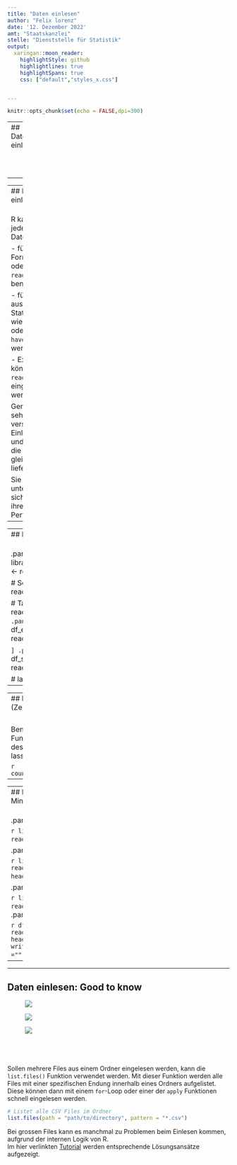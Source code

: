 ```yaml
---
title: "Daten einlesen"
author: "Felix lorenz"
date: '12. Dezember 2022'
amt: "Staatskanzlei"
stelle: "Dienststelle für Statistik"
output: 
  xaringan::moon_reader:
    highlightStyle: github
    highlightlines: true
    highlightSpans: true
    css: ["default","styles_x.css"]


---
```






```r
knitr::opts_chunk$set(echo = FALSE,dpi=300)
```


----
## Daten einlesen


<figure class="logo-fig logo-title1">
  <a href='https://readr.tidyverse.org' target="_blank">
    <img src='https://readr.tidyverse.org/logo.png' class='logo'/>
  </a>
</figure>

<figure class="logo-fig logo-title2">
  <a href='https://readxl.tidyverse.org' target="_blank">
    <img src='https://readxl.tidyverse.org/logo.png' class='logo'/>
  </a>
</figure>

<figure class="logo-fig logo-title3">
  <a href='https://haven.tidyverse.org' target="_blank">
    <img src='https://haven.tidyverse.org/logo.png' class='logo'/>
  </a>
</figure>

<figure class="logo-fig logo-title4">
  <a href='https://dplyr.tidyverse.org' target="_blank">
    <img src='https://dplyr.tidyverse.org/logo.png' class='logo' style ="opacity: 0.5;"/>
  </a>
</figure>

<figure class="logo-fig logo-title5">
  <a href='https://tidyr.tidyverse.org' target="_blank">
    <img src='https://tidyr.tidyverse.org/logo.png' class='logo' style ="opacity: 0.5;"/>
  </a>
</figure>

<figure class="logo-fig logo-title6">
  <a href='https://stringr.tidyverse.org' target="_blank">
    <img src='https://stringr.tidyverse.org/logo.png' class='logo' style ="opacity: 0.5;"/>
  </a>
</figure>

<figure class="logo-fig logo-title7">
  <a href='https://lubridate.tidyverse.org' target="_blank">
    <img src='https://lubridate.tidyverse.org/logo.png' class='logo' style ="opacity: 0.5;"/>
  </a>
</figure>

<figure class="logo-fig logo-title8">
  <a href='https://magrittr.tidyverse.org' target="_blank">
    <img src='https://magrittr.tidyverse.org/logo.png' class='logo' style ="opacity: 0.5;"/>
  </a>
</figure>

<figure class="logo-fig logo-title9">
  <a href='https://forcats.tidyverse.org' target="_blank">
    <img src='https://forcats.tidyverse.org/logo.png' class='logo' style ="opacity: 0.5;"/>
  </a>
</figure>


<figure class="logo-fig logo-title10">
  <a href='https://ggplot2.tidyverse.org' target="_blank">
    <img src='https://ggplot2.tidyverse.org/logo.png' class='logo' style ="opacity: 0.5;"/>
  </a>
</figure>

---
----
## Daten einlesen

<figure class="logo-fig logo-fig-small">
  <a href='https://readr.tidyverse.org' target="_blank">
    <img src='https://readr.tidyverse.org/logo.png' class='logo'/>
  </a>
</figure>

<figure class="logo-fig logo-fig-small2">
  <a href='https://readxl.tidyverse.org' target="_blank">
    <img src='https://readxl.tidyverse.org/logo.png' class='logo'/>
  </a>
</figure>

<figure class="logo-fig logo-fig-small3">
  <a href='https://haven.tidyverse.org' target="_blank">
    <img src='https://haven.tidyverse.org/logo.png' class='logo'/>
  </a>
</figure>


R kann prinzipiell jede Form von Daten einlesen:

- für Standard Formate wie csv oder txt wird das `readr` package benutzt.

- für Dateitypen aus anderen Statistik Tools wie SAS, SPSS oder STATA kann `haven` benutzt werden.

- Excel Files können mit dem `readxl` package eingelesen werden

Generell gibt es sehr viele verschiedene Einlesefunktionen und -packages, die alle das gleiche Ergebnis liefern.

Sie unterscheiden sich jedoch in ihrer Perfomance.

---
----
## Daten einlesen


<figure class="logo-fig logo-fig-small">
  <a href='https://readr.tidyverse.org' target="_blank">
    <img src='https://readr.tidyverse.org/logo.png' class='logo'/>
  </a>
</figure>

<figure class="logo-fig logo-fig-small2">
  <a href='https://readxl.tidyverse.org' target="_blank">
    <img src='https://readxl.tidyverse.org/logo.png' class='logo'/>
  </a>
</figure>

<figure class="logo-fig logo-fig-small3">
  <a href='https://haven.tidyverse.org' target="_blank">
    <img src='https://haven.tidyverse.org/logo.png' class='logo'/>
  </a>
</figure>

.panelset[
.panel[.panel-name[CSV]
```r
library(readr)
# Comma separated
df_comma <- read_csv("path/to/comma_separated.csv")

# Semicolon separated
df_semicolon <- read_csv2("path/to/semicolon_separated.csv")

# Tab separated
df_tab <- read_tsv("path/to/tab_separated.csv")
```
]
.panel[.panel-name[Excel]
```r
library(readxl)
df_excel <- read_excel("path/to/excel_file.xlsx")

```
]
.panel[.panel-name[SAS]
```r
library(haven)
df_sas <- read_sas("path/to/sas_file.sas7bdat")
```
]
.panel[.panel-name[fwf]
- *"fixed width file"* wie teilweise vom BFS erhalten
```r
library(readr)
df_fwf <- read_fwf("path/to/fwf_data.txt",
                 fwf_positions(start=vec_start_col,
                               end=vec_end_col,
                               col_names = vec_names_col)
                 )
```
]
.panel[.panel-name[rds/rda]
- `rds` und `rda` sind die R-internen Datenfromate
- sie sind optimiert für R, können schnell geladen werden und sind speichereffizient
```r
# speichern
saveRDS(dataset, "data.rds")

# laden
dataset <- readRDS("data.rds")
```
]
]



---
----
## Hands-On: Daten einlesen (Zeit: 10 Minuten)

<figure class="logo-fig logo-fig-small">
  <a href='https://readr.tidyverse.org' target="_blank">
    <img src='https://readr.tidyverse.org/logo.png' class='logo'/>
  </a>
</figure>

<figure class="logo-fig logo-fig-small2">
  <a href='https://readxl.tidyverse.org' target="_blank">
    <img src='https://readxl.tidyverse.org/logo.png' class='logo'/>
  </a>
</figure>

<figure class="logo-fig logo-fig-small3">
  <a href='https://haven.tidyverse.org' target="_blank">
    <img src='https://haven.tidyverse.org/logo.png' class='logo'/>
  </a>
</figure>

<ol type="a">
  <li><b>EXCEL</b><br>
  Lies die Datei <b>bevölkerung.xlsx</b> als data.frame ein.<br>
  Nenne den data.frame "bev".<br>
  </li>
  <li><b>CSV</b><br>
  Lies die Datei <b>bevölkerung.csv</b> als data.frame ein.<br>
  Nenne den data.frame "bev_csv"<br>
  </li>
  <li><b>SAS</b><br>
  Lies die Datei <b>bevnatgeb2021.sas7bdat</b> als data.frame ein.<br>
  Nenne den data.frame "bevnat".<br>
  </li>
  <li><b>EXCEL (Bonus)</b><br>
  Lies das Tabellenblatt <b>"altersklassen"</b> aus der Datei <b>bevölkerung.xlsx</b> als data.frame ein.<br>
  Nenne den data.frame "alter" und speichere ihn als <b>alter.csv</b> in deinem Output Ordner.<br>
  </li>
</ol>

Benutze jeweils die `head()` Funktion um **die ersten 3 Zeilen** des Datensatzes anzeigen zu lassen. 

```r
countdown::countdown(minutes=10)
```

---
----
## Hands-On: Daten einlesen (Zeit: 10 Minuten)

<figure class="logo-fig logo-fig-small">
  <a href='https://readr.tidyverse.org' target="_blank">
    <img src='https://readr.tidyverse.org/logo.png' class='logo'/>
  </a>
</figure>

<figure class="logo-fig logo-fig-small2">
  <a href='https://readxl.tidyverse.org' target="_blank">
    <img src='https://readxl.tidyverse.org/logo.png' class='logo'/>
  </a>
</figure>

<figure class="logo-fig logo-fig-small3">
  <a href='https://haven.tidyverse.org' target="_blank">
    <img src='https://haven.tidyverse.org/logo.png' class='logo'/>
  </a>
</figure>

.panelset[
.panel[.panel-name[Lösung a)]


```r
library(readr)
df <- read_csv("Data/Geburten.csv")
head(df,3)
```
]

.panel[.panel-name[Lösung b)]


```r
library(haven)
df <- read_sas("bevnatgeb2020.sas7bdat")
head(df,3)
```
]

.panel[.panel-name[Lösung c)]


```r
library(readxl)
df <- read_excel("Daten/test.xlsx")
head(df,3)
```
]
.panel[.panel-name[Lösung d)]

```r
df <- read_excel("Daten/test.xlsx",sheet="Bonus")
head(df,3)
write_csv(df,"Felix/Output/alter.csv", na ="")
```
]
]

---
----
## Daten einlesen: Good to know 

<figure class="logo-fig logo-fig-small">
  <a href='https://readr.tidyverse.org' target="_blank">
    <img src='https://readr.tidyverse.org/logo.png' class='logo'/>
  </a>
</figure>

<figure class="logo-fig logo-fig-small2">
  <a href='https://readxl.tidyverse.org' target="_blank">
    <img src='https://readxl.tidyverse.org/logo.png' class='logo'/>
  </a>
</figure>

<figure class="logo-fig logo-fig-small3">
  <a href='https://haven.tidyverse.org' target="_blank">
    <img src='https://haven.tidyverse.org/logo.png' class='logo'/>
  </a>
</figure>

<p style="margin-top:70px;"><p/>
Sollen mehrere Files aus einem Ordner eingelesen werden, kann die `list.files()` Funktion verwendet werden. Mit dieser Funktion werden alle Files mit einer spezifischen Endung innerhalb eines Ordners aufgelistet. Diese können dann mit einem `for`-Loop oder einer der `apply` Funktionen schnell eingelesen werden.
```r
# Listet alle CSV Files im Ordner
list.files(path = "path/to/directory", pattern = "*.csv")
```

Bei grossen Files kann es manchmal zu Problemen beim Einlesen kommen, aufgrund der internen Logik von R.
<br>
Im hier verlinkten [Tutorial](https://inbo.github.io/tutorials/tutorials/r_large_data_files_handling/) werden entsprechende Lösungsansätze aufgezeigt.